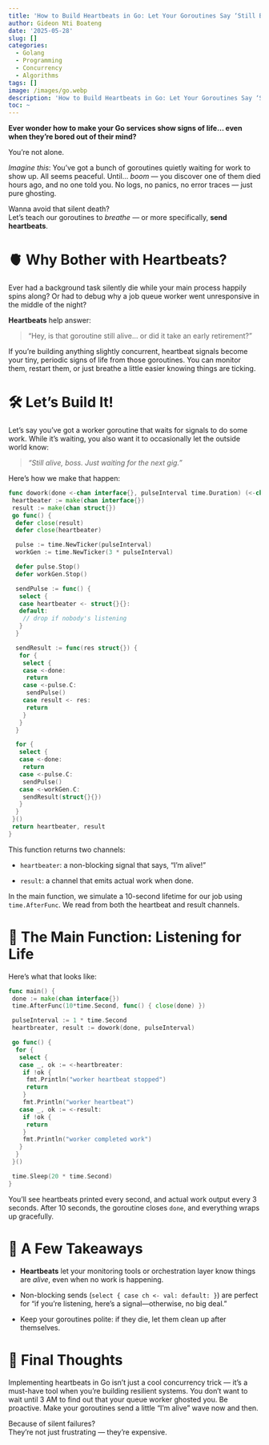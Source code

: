 ```yaml
---
title: 'How to Build Heartbeats in Go: Let Your Goroutines Say ‘Still Breathing!’'
author: Gideon Nti Boateng
date: '2025-05-28'
slug: []
categories:
  - Golang
  - Programming
  - Concurrency
  - Algorithms
tags: []
image: /images/go.webp
description: 'How to Build Heartbeats in Go: Let Your Goroutines Say ‘Still Breathing!'
toc: ~
---
```


**Ever wonder how to make your Go services show signs of life… even when they’re bored out of their mind?**

You’re not alone.

*Imagine this*: You’ve got a bunch of goroutines quietly waiting for work to show up. All seems peaceful. Until… *boom* — you discover one of them died hours ago, and no one told you. No logs, no panics, no error traces — just pure ghosting.

Wanna avoid that silent death?\
Let’s teach our goroutines to *breathe* — or more specifically, **send heartbeats**.

# **🫀 Why Bother with Heartbeats?**

Ever had a background task silently die while your main process happily spins along? Or had to debug why a job queue worker went unresponsive in the middle of the night?

**Heartbeats** help answer:

> “Hey, is that goroutine still alive… or did it take an early retirement?”

If you’re building anything slightly concurrent, heartbeat signals become your tiny, periodic signs of life from those goroutines. You can monitor them, restart them, or just breathe a little easier knowing things are ticking.

# **🛠️ Let’s Build It!**

Let’s say you’ve got a worker goroutine that waits for signals to do some work. While it’s waiting, you also want it to occasionally let the outside world know:

> *“Still alive, boss. Just waiting for the next gig.”*

Here’s how we make that happen:

``` go
func dowork(done <-chan interface{}, pulseInterval time.Duration) (<-chan interface{}, <-chan struct{}) {
 heartbeater := make(chan interface{})
 result := make(chan struct{})
 go func() {
  defer close(result)
  defer close(heartbeater)

  pulse := time.NewTicker(pulseInterval)
  workGen := time.NewTicker(3 * pulseInterval)

  defer pulse.Stop()
  defer workGen.Stop()

  sendPulse := func() {
   select {
   case heartbeater <- struct{}{}:
   default:
    // drop if nobody's listening
   }
  }

  sendResult := func(res struct{}) {
   for {
    select {
    case <-done:
     return
    case <-pulse.C:
     sendPulse()
    case result <- res:
     return
    }
   }
  }

  for {
   select {
   case <-done:
    return
   case <-pulse.C:
    sendPulse()
   case <-workGen.C:
    sendResult(struct{}{})
   }
  }
 }()
 return heartbeater, result
}
```

This function returns two channels:

-   `heartbeater`: a non-blocking signal that says, “I’m alive!”

-   `result`: a channel that emits actual work when done.

In the main function, we simulate a 10-second lifetime for our job using `time.AfterFunc`. We read from both the heartbeat and result channels.

# **📡 The Main Function: Listening for Life**

Here’s what that looks like:

``` go
func main() {
 done := make(chan interface{})
 time.AfterFunc(10*time.Second, func() { close(done) })

 pulseInterval := 1 * time.Second
 heartbreater, result := dowork(done, pulseInterval)

 go func() {
  for {
   select {
   case _, ok := <-heartbreater:
    if !ok {
     fmt.Println("worker heartbeat stopped")
     return
    }
    fmt.Println("worker heartbeat")
   case _, ok := <-result:
    if !ok {
     return
    }
    fmt.Println("worker completed work")
   }
  }
 }()

 time.Sleep(20 * time.Second)
}
```

You’ll see heartbeats printed every second, and actual work output every 3 seconds. After 10 seconds, the goroutine closes `done`, and everything wraps up gracefully.

# **🧠 A Few Takeaways**

-   **Heartbeats** let your monitoring tools or orchestration layer know things are *alive*, even when no work is happening.

-   Non-blocking sends (`select { case ch <- val: default: }`) are perfect for "if you're listening, here's a signal—otherwise, no big deal."

-   Keep your goroutines polite: if they die, let them clean up after themselves.

# **👀 Final Thoughts**

Implementing heartbeats in Go isn’t just a cool concurrency trick — it’s a must-have tool when you’re building resilient systems. You don’t want to wait until 3 AM to find out that your queue worker ghosted you. Be proactive. Make your goroutines send a little “I’m alive” wave now and then.

Because of silent failures?\
They’re not just frustrating — they’re expensive.
